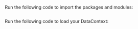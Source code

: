 
Run the following code to import the packages and modules:

```python name="version-0.18 docs/docusaurus/docs/snippets/athena_python_example.py imports"
```

Run the following code to load your DataContext:

```python name="version-0.18 docs/docusaurus/docs/snippets/athena_python_example.py get_context"
```
